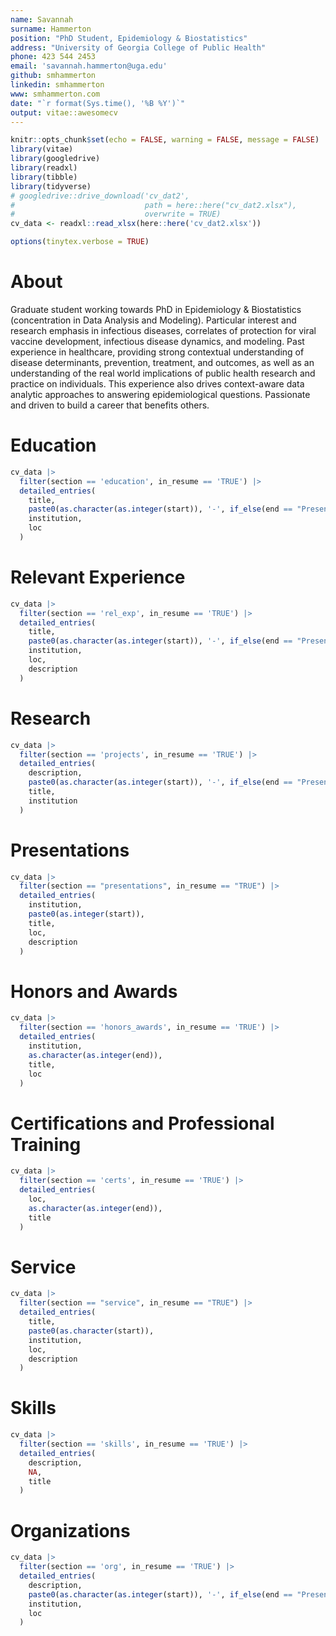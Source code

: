 ```yaml
---
name: Savannah
surname: Hammerton
position: "PhD Student, Epidemiology & Biostatistics"
address: "University of Georgia College of Public Health"
phone: 423 544 2453 
email: 'savannah.hammerton@uga.edu'
github: smhammerton
linkedin: smhammerton
www: smhammerton.com
date: "`r format(Sys.time(), '%B %Y')`"
output: vitae::awesomecv
---
```


```r
knitr::opts_chunk$set(echo = FALSE, warning = FALSE, message = FALSE)
library(vitae)
library(googledrive)
library(readxl)
library(tibble)
library(tidyverse)
# googledrive::drive_download('cv_dat2',
#                             path = here::here("cv_dat2.xlsx"),
#                             overwrite = TRUE)
cv_data <- readxl::read_xlsx(here::here('cv_dat2.xlsx'))

options(tinytex.verbose = TRUE)
```

# About

Graduate student working towards PhD in Epidemiology & Biostatistics (concentration in Data Analysis and Modeling). Particular interest and research emphasis in infectious diseases, correlates of protection for viral vaccine development, infectious disease dynamics, and modeling. Past experience in healthcare, providing strong contextual understanding of disease determinants, prevention, treatment, and outcomes, as well as an understanding of the real world implications of public health research and practice on individuals. This experience also drives context-aware data analytic approaches to answering epidemiological questions. Passionate and driven to build a career that benefits others. 

# Education

```r
cv_data |> 
  filter(section == 'education', in_resume == 'TRUE') |> 
  detailed_entries(
    title,
    paste0(as.character(as.integer(start)), '-', if_else(end == "Present", as.character(end), sprintf("%i", as.integer(end)))),
    institution, 
    loc
  )
```



# Relevant Experience 

```r
cv_data |> 
  filter(section == 'rel_exp', in_resume == 'TRUE') |> 
  detailed_entries(
    title,
    paste0(as.character(as.integer(start)), '-', if_else(end == "Present", as.character(end), sprintf("%i", as.integer(end)))),
    institution, 
    loc,
    description
  )
```

# Research

```r
cv_data |> 
  filter(section == 'projects', in_resume == 'TRUE') |> 
  detailed_entries(
    description, 
    paste0(as.character(as.integer(start)), '-', if_else(end == "Present", as.character(end), sprintf("%i", as.integer(end)))),
    title,
    institution
  )

```


# Presentations

```r
cv_data |> 
  filter(section == "presentations", in_resume == "TRUE") |> 
  detailed_entries(
    institution, 
    paste0(as.integer(start)),
    title, 
    loc,
    description
  )
```


# Honors and Awards

```r
cv_data |> 
  filter(section == 'honors_awards', in_resume == 'TRUE') |>
  detailed_entries(
    institution,
    as.character(as.integer(end)),
    title,
    loc
  )
```

# Certifications and Professional Training

```r
cv_data |> 
  filter(section == 'certs', in_resume == 'TRUE') |>
  detailed_entries(
    loc,
    as.character(as.integer(end)), 
    title
  )
```

\pagebreak

# Service 

```r
cv_data |> 
  filter(section == "service", in_resume == "TRUE") |> 
  detailed_entries(
    title,
    paste0(as.character(start)),
    institution,
    loc,
    description
  )
```


# Skills

```r
cv_data |> 
  filter(section == 'skills', in_resume == 'TRUE') |> 
  detailed_entries(
    description,
    NA,
    title
  )
```

# Organizations 

```r
cv_data |> 
  filter(section == 'org', in_resume == 'TRUE') |> 
  detailed_entries(
    description, 
    paste0(as.character(as.integer(start)), '-', if_else(end == "Present", as.character(end), sprintf("%i", as.integer(end)))),
    institution,
    loc
  )
```




